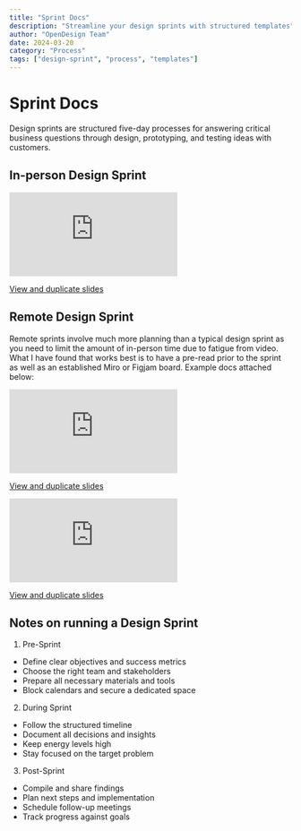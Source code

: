 ```yaml
---
title: "Sprint Docs"
description: "Streamline your design sprints with structured templates"
author: "OpenDesign Team"
date: 2024-03-20
category: "Process"
tags: ["design-sprint", "process", "templates"]
---
```


# Sprint Docs

<div class="gradient-panel">
  <p class="text-[17px] leading-7 text-[#1a1f36]">
    Design sprints are structured five-day processes for answering critical business questions through design, prototyping, and testing ideas with customers.
  </p>
</div>

## In-person Design Sprint

<div class="relative w-full aspect-[16/9] mb-4">
  <iframe
    src="https://docs.google.com/presentation/d/e/2PACX-1vQcdgkl74QSK3aJNY4OIHN865w98-YDQa3s7zv4or3pT33J6wvihr-CVcMCzxKnNVsC1fa_QB1Khr0u/embed?start=false&loop=false&delayms=3000"
    frameborder="0"
    class="absolute top-0 left-0 w-full h-full"
    allowfullscreen
  ></iframe>
</div>

[View and duplicate slides](https://docs.google.com/presentation/d/1e-Fj6nUsdHL8zQp-HMOD5TZx0BcSOBWKw1UjHJOdZRo/edit?usp=sharing)

## Remote Design Sprint

Remote sprints involve much more planning than a typical design sprint as you need to limit the amount of in-person time due to fatigue from video. What I have found that works best is to have a pre-read prior to the sprint as well as an established Miro or Figjam board. Example docs attached below:

<div class="relative w-full aspect-[16/9] mb-4">
  <iframe
    src="https://docs.google.com/presentation/d/e/2PACX-1vRwRoryxtTWzGQcKzriPfco64Awac53C8QducKQXklPOtDSQ6BNmvy--6ISJSayOPd5GkNR86-62tdm/embed?start=false&loop=false&delayms=3000"
    frameborder="0"
    class="absolute top-0 left-0 w-full h-full"
    allowfullscreen
  ></iframe>
</div>

[View and duplicate slides](https://docs.google.com/presentation/d/1OvCXEG9UbfudRusEn9JiKWyASISnKgnRlO1wC-1CFIQ/edit?usp=sharing)

<div class="relative w-full aspect-[16/9] mb-4">
  <iframe
    src="https://docs.google.com/presentation/d/e/2PACX-1vQJKMhN7tNrwc9Th0oXFzDEPUmSicSaWPg2lXYjMUR_tApQHwKr83rGCpPcqhwKb6a37COgcY9UVIfp/embed?start=false&loop=false&delayms=3000"
    frameborder="0"
    class="absolute top-0 left-0 w-full h-full"
    allowfullscreen
  ></iframe>
</div>

[View and duplicate slides](https://docs.google.com/presentation/d/1e-Fj6nUsdHL8zQp-HMOD5TZx0BcSOBWKw1UjHJOdZRo/edit?usp=sharing)

## Notes on running a Design Sprint

1. Pre-Sprint
- Define clear objectives and success metrics
- Choose the right team and stakeholders
- Prepare all necessary materials and tools
- Block calendars and secure a dedicated space

2. During Sprint
- Follow the structured timeline
- Document all decisions and insights
- Keep energy levels high
- Stay focused on the target problem

3. Post-Sprint
- Compile and share findings
- Plan next steps and implementation
- Schedule follow-up meetings
- Track progress against goals